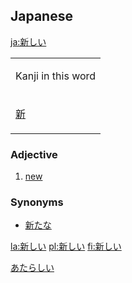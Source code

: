 == Japanese ==
[[Category:Japanese language|あたらしい]]
[[ja:新しい]]
{| align="right" border="0" cellpadding="4" cellspacing="0" style="border:1px solid #aaaaaa; margin-left:5px; margin-right:10px; font-size:8pt; text-align:center;" rules="all" frame="box"
| colspan="4" bgcolor="#f9f9f9" | Kanji in this word
|- style="font-size:12pt;"
! [[新]]
|}

===Adjective===
{{jaiadj|[[あたらしい]]|atarashii}}
# [[new]]

===Synonyms===
*[[新たな]]

[[la:新しい]]
[[pl:新しい]]
[[fi:新しい]]